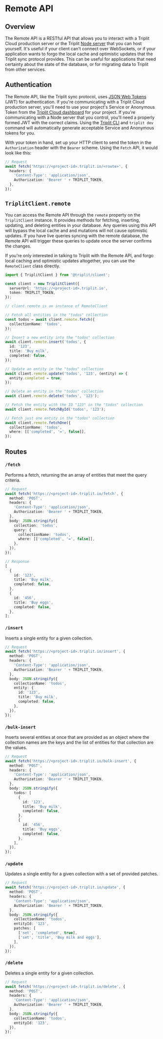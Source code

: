 # Remote API

## Overview

The Remote API is a RESTful API that allows you to interact with a Triplit Cloud production server or the Triplit [Node server](https://github.com/aspen-cloud/triplit/tree/main/packages/server) that you can host yourself. It's useful if your client can't connect over WebSockets, or if your application wants to forgo the local cache and optimistic updates that the Triplit sync protocol provides. This can be useful for applications that need certainty about the state of the database, or for migrating data to Triplit from other services.

## Authentication

The Remote API, like the Triplit sync protocol, uses [JSON Web Tokens](https://jwt.io/) (JWT) for authentication. If you're communicating with a Triplit Cloud production server, you'll need to use your project's Service or Anonymous Token from the [Triplit Cloud dashboard](/dashboard) for your project. If you're communicating with a Node server that you control, you'll need a properly formed JWT with the correct claims. Using the [Triplit CLI](/docs/guides/local-development) and `triplit dev` command will automatically generate acceptable Service and Anonymous tokens for you.

With your token in hand, set up your HTTP client to send the token in the `Authorization` header with the `Bearer` scheme. Using the `Fetch` API, it would look like this:

```ts
// Request
await fetch('https://<project-id>.triplit.io/<route>', {
  headers: {
    'Content-Type': 'application/json',
    Authorization: 'Bearer ' + TRIPLIT_TOKEN,
  },
});
```

## `TriplitClient.remote`

You can access the Remote API through the `remote` property on the `TriplitClient` instance. It provides methods for fetching, inserting, updating, and deleting entities in your database. Any queries using this API will bypass the local cache and and mutations will not cause optimistic updates. If you have live queries syncing with the remote database, the Remote API will trigger these queries to update once the server confirms the changes.

If you're only interested in talking to Triplit with the Remote API, and forgo local caching and optimistic updates altogether, you can use the `RemoteClient` class directly.

```ts
import { TriplitClient } from '@triplit/client';

const client = new TriplitClient({
  serverUrl: 'https://<project-id>.triplit.io',
  token: TRIPLIT_TOKEN,
});

// client.remote is an instance of RemoteClient

// Fetch all entities in the "todos" collection
const todos = await client.remote.fetch({
  collectionName: 'todos',
});

// Insert a new entity into the "todos" collection
await client.remote.insert('todos', {
  id: '123',
  title: 'Buy milk',
  completed: false,
});

// Update an entity in the "todos" collection
await client.remote.update('todos', '123', (entity) => {
  entity.completed = true;
});

// Delete an entity in the "todos" collection
await client.remote.delete('todos', '123');

// Fetch the entity with the ID "123" in the "todos" collection
await client.remote.fetchById('todos', '123');

// Fetch just one entity in the "todos" collection
await client.remote.fetchOne({
  collectionName: 'todos',
  where: [['completed', '=', false]],
});
```

## Routes

### `/fetch`

Performs a fetch, returning the an array of entities that meet the query criteria.

```ts
// Request
await fetch('https://<project-id>.triplit.io/fetch', {
  method: 'POST',
  headers: {
    'Content-Type': 'application/json',
    Authorization: 'Bearer ' + TRIPLIT_TOKEN,
  },
  body: JSON.stringify({
    collection: 'todos',
    query: {
      collectionName: 'todos',
      where: [['completed', '=', false]],
    },
  }),
});

// Response
[
  {
    id: '123',
    title: 'Buy milk',
    completed: false,
  },
  {
    id: '456',
    title: 'Buy eggs',
    completed: false,
  },
];
```

### `/insert`

Inserts a single entity for a given collection.

```ts
// Request
await fetch('https://<project-id>.triplit.io/insert', {
  method: 'POST',
  headers: {
    'Content-Type': 'application/json',
    Authorization: 'Bearer ' + TRIPLIT_TOKEN,
  },
  body: JSON.stringify({
    collectionName: 'todos',
    entity: {
      id: '123',
      title: 'Buy milk',
      completed: false,
    },
  }),
});
```

### `/bulk-insert`

Inserts several entities at once that are provided as an object where the collection names are the keys and the list of entities for that collection are the values.

```ts
// Request
await fetch('https://<project-id>.triplit.io/bulk-insert', {
  method: 'POST',
  headers: {
    'Content-Type': 'application/json',
    Authorization: 'Bearer ' + TRIPLIT_TOKEN,
  },
  body: JSON.stringify({
    todos: [
      {
        id: '123',
        title: 'Buy milk',
        completed: false,
      },
      {
        id: '456',
        title: 'Buy eggs',
        completed: false,
      },
    ],
  }),
});
```

### `/update`

Updates a single entity for a given collection with a set of provided patches.

```ts
// Request
await fetch('https://<project-id>.triplit.io/update', {
  method: 'POST',
  headers: {
    'Content-Type': 'application/json',
    Authorization: 'Bearer ' + TRIPLIT_TOKEN,
  },
  body: JSON.stringify({
    collectionName: 'todos',
    entityId: '123',
    patches: [
      ['set', 'completed', true],
      ['set', 'title', 'Buy milk and eggs'],
    ],
  }),
});
```

### `/delete`

Deletes a single entity for a given collection.

```ts
// Request
await fetch('https://<project-id>.triplit.io/delete', {
  method: 'POST',
  headers: {
    'Content-Type': 'application/json',
    Authorization: 'Bearer ' + TRIPLIT_TOKEN,
  },
  body: JSON.stringify({
    collectionName: 'todos',
    entityId: '123',
  }),
});
```

